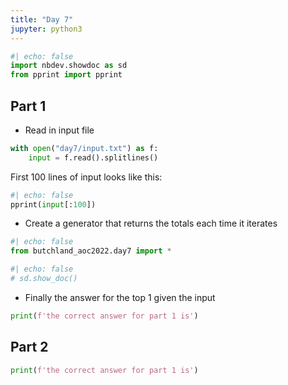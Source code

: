 ```yaml
---
title: "Day 7"
jupyter: python3
---
```


```python
#| echo: false
import nbdev.showdoc as sd
from pprint import pprint
```

## Part 1

* Read in input file 
```python
with open("day7/input.txt") as f:
    input = f.read().splitlines()
```
First 100 lines of input looks like
this:

```python
#| echo: false
pprint(input[:100])
```

* Create a generator that returns the totals each time it iterates

```python
#| echo: false
from butchland_aoc2022.day7 import *

```


```python
#| echo: false
# sd.show_doc()
```

* Finally the answer for the top 1 given the input

```python

print(f'the correct answer for part 1 is')
```

## Part 2

```python
print(f'the correct answer for part 1 is')
```

